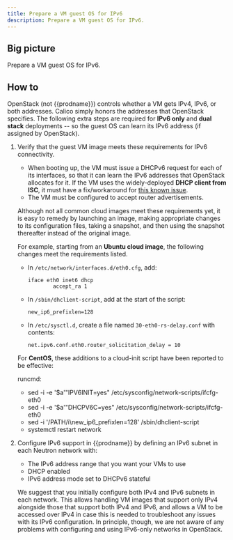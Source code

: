 ```yaml
---
title: Prepare a VM guest OS for IPv6
description: Prepare a VM guest OS for IPv6.
---
```


## Big picture

Prepare a VM guest OS for IPv6.

## How to

OpenStack (not {{prodname}}) controls whether a VM gets IPv4, IPv6, or both addresses. Calico simply honors the addresses that OpenStack specifies. The following extra steps are required for **IPv6 only** and **dual stack** deployments -- so the guest OS can learn its IPv6 address (if assigned by OpenStack).

1. Verify that the guest VM image meets these requirements for IPv6 connectivity.

    - When booting up, the VM must issue a DHCPv6 request for each of its interfaces, so that it can learn the IPv6 addresses that OpenStack allocates for it. If the VM uses the widely-deployed **DHCP client from ISC**, it must have a fix/workaround for [this known issue](https://kb.isc.org/article/AA-01141/31/How-to-workaround-IPv6-prefix-length-issues-with-ISC-DHCP-clients.html).
    - The VM must be configured to accept router advertisements.

   Although not all common cloud images meet these requirements yet, it is easy to remedy by launching an image, making appropriate changes to its configuration files, taking a snapshot, and then using the snapshot thereafter instead of the original image.

   For example, starting from an **Ubuntu cloud image**, the following changes meet the requirements listed.

   -   In `/etc/network/interfaces.d/eth0.cfg`, add:

           iface eth0 inet6 dhcp
                   accept_ra 1

   -   In `/sbin/dhclient-script`, add at the start of the script:

           new_ip6_prefixlen=128

   -   In `/etc/sysctl.d`, create a file named `30-eth0-rs-delay.conf` with
       contents:

           net.ipv6.conf.eth0.router_solicitation_delay = 10

   For **CentOS**, these additions to a cloud-init script have been reported to be effective:

     runcmd:
     - sed -i -e '$a'"IPV6INIT=yes" /etc/sysconfig/network-scripts/ifcfg-eth0
     - sed -i -e '$a'"DHCPV6C=yes" /etc/sysconfig/network-scripts/ifcfg-eth0
     - sed -i '/PATH/i\new_ip6_prefixlen=128' /sbin/dhclient-script
     - systemctl restart network

1. Configure IPv6 support in {{prodname}} by defining an IPv6 subnet in each Neutron network with:

   - The IPv6 address range that you want your VMs to use
   - DHCP enabled
   - IPv6 address mode set to DHCPv6 stateful


   We suggest that you initially configure both IPv4 and IPv6 subnets in each network. This allows handling VM images that support only IPv4 alongside those that support both IPv4 and IPv6, and allows a VM to be accessed over IPv4 in case this is needed to troubleshoot any issues with its IPv6 configuration. In principle, though, we are not aware of any problems with configuring and using IPv6-only networks in OpenStack.
